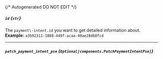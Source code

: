 {/* Autogenerated DO NOT EDIT  */}

##### `id` *{`str`}*
The `payment\-intent.id` you want to get detailed information about.
<br/>
**Example:** `a3b92311-1888-449f-acaa-49ae28d68fcd`

---
##### `patch_payment_intent_pse` *{`Optional[components.PatchPaymentIntentPse]`}*
<Collapsible openLabel={Labels.showProperties} closeLabel={Labels.hideProperties}>
    <PatchPaymentIntentPse/>
</Collapsible>


